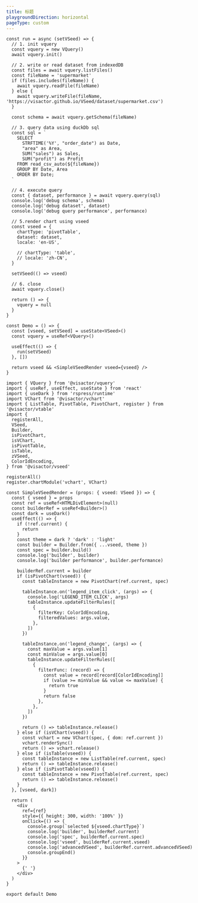 ```yaml
---
title: 标题
playgroundDirection: horizontal
pageType: custom
---
```


```tsx
const run = async (setVSeed) => {
  // 1. init vquery
  const vquery = new VQuery()
  await vquery.init()

  // 2. write or read dataset from indexedDB
  const files = await vquery.listFiles()
  const fileName = 'supermarket'
  if (files.includes(fileName)) {
    await vquery.readFile(fileName)
  } else {
    await vquery.writeFile(fileName, 'https://visactor.github.io/VSeed/dataset/supermarket.csv')
  }

  const schema = await vquery.getSchema(fileName)

  // 3. query data using duckDb sql
  const sql = `
    SELECT
      STRFTIME('%Y', "order_date") as Date,
      "area" as Area,
      SUM("sales") as Sales,
      SUM("profit") as Profit
    FROM read_csv_auto(${fileName})
    GROUP BY Date, Area
    ORDER BY Date;
  `

  // 4. execute query
  const { dataset, performance } = await vquery.query(sql)
  console.log('debug schema', schema)
  console.log('debug dataset', dataset)
  console.log('debug query performance', performance)

  // 5.render chart using vseed
  const vseed = {
    chartType: 'pivotTable',
    dataset: dataset,
    locale: 'en-US',

    // chartType: 'table',
    // locale: 'zh-CN',
  }

  setVSeed(() => vseed)

  // 6. close
  await vquery.close()

  return () => {
    vquery = null
  }
}

const Demo = () => {
  const [vseed, setVSeed] = useState<VSeed>()
  const vquery = useRef<VQuery>()

  useEffect(() => {
    run(setVSeed)
  }, [])

  return vseed && <SimpleVSeedRender vseed={vseed} />
}

import { VQuery } from '@visactor/vquery'
import { useRef, useEffect, useState } from 'react'
import { useDark } from 'rspress/runtime'
import VChart from '@visactor/vchart'
import { ListTable, PivotTable, PivotChart, register } from '@visactor/vtable'
import {
  registerAll,
  VSeed,
  Builder,
  isPivotChart,
  isVChart,
  isPivotTable,
  isTable,
  zVSeed,
  ColorIdEncoding,
} from '@visactor/vseed'

registerAll()
register.chartModule('vchart', VChart)

const SimpleVSeedRender = (props: { vseed: VSeed }) => {
  const { vseed } = props
  const ref = useRef<HTMLDivElement>(null)
  const builderRef = useRef<Builder>()
  const dark = useDark()
  useEffect(() => {
    if (!ref.current) {
      return
    }
    const theme = dark ? 'dark' : 'light'
    const builder = Builder.from({ ...vseed, theme })
    const spec = builder.build()
    console.log('builder', builder)
    console.log('builder performance', builder.performance)

    builderRef.current = builder
    if (isPivotChart(vseed)) {
      const tableInstance = new PivotChart(ref.current, spec)

      tableInstance.on('legend_item_click', (args) => {
        console.log('LEGEND_ITEM_CLICK', args)
        tableInstance.updateFilterRules([
          {
            filterKey: ColorIdEncoding,
            filteredValues: args.value,
          },
        ])
      })

      tableInstance.on('legend_change', (args) => {
        const maxValue = args.value[1]
        const minValue = args.value[0]
        tableInstance.updateFilterRules([
          {
            filterFunc: (record) => {
              const value = record[record[ColorIdEncoding]]
              if (value >= minValue && value <= maxValue) {
                return true
              }
              return false
            },
          },
        ])
      })

      return () => tableInstance.release()
    } else if (isVChart(vseed)) {
      const vchart = new VChart(spec, { dom: ref.current })
      vchart.renderSync()
      return () => vchart.release()
    } else if (isTable(vseed)) {
      const tableInstance = new ListTable(ref.current, spec)
      return () => tableInstance.release()
    } else if (isPivotTable(vseed)) {
      const tableInstance = new PivotTable(ref.current, spec)
      return () => tableInstance.release()
    }
  }, [vseed, dark])

  return (
    <div
      ref={ref}
      style={{ height: 300, width: '100%' }}
      onClick={() => {
        console.group(`selected ${vseed.chartType}`)
        console.log('builder', builderRef.current)
        console.log('spec', builderRef.current.spec)
        console.log('vseed', builderRef.current.vseed)
        console.log('advancedVSeed', builderRef.current.advancedVSeed)
        console.groupEnd()
      }}
    >
      {' '}
    </div>
  )
}

export default Demo
```
